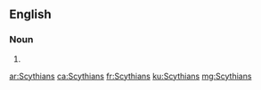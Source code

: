 ==English==

===Noun===
{{head|en|noun plural form}}

# {{plural of|Scythian|lang=en}}

[[ar:Scythians]]
[[ca:Scythians]]
[[fr:Scythians]]
[[ku:Scythians]]
[[mg:Scythians]]